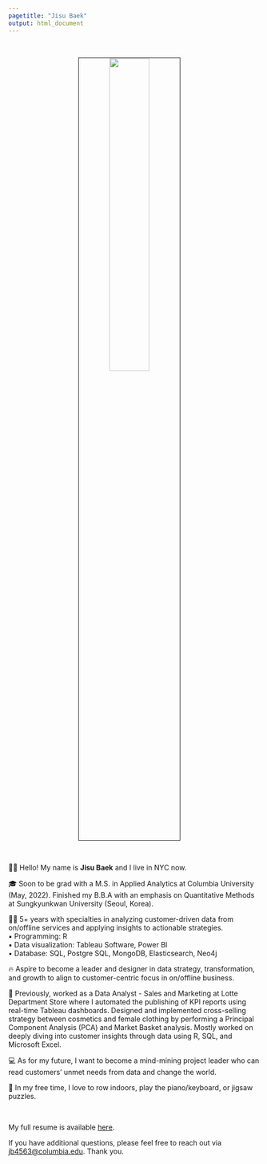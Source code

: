 ```yaml
---
pagetitle: "Jisu Baek"
output: html_document
---
```


<link rel="stylesheet" href="styles.css" type="text/css">
<link rel="stylesheet" href="academicons/css/academicons.min.css"/>

<br>

<p align="center">
<img src="photo/profile.jpeg" style="width:40%; border:0.5px solid; margin-right: 20px" align="center">
</p>
<br>

👋🏽 Hello! My name is **Jisu Baek** and I live in NYC now.<br>

🎓 Soon to be grad with a M.S. in Applied Analytics at Columbia University (May, 2022). Finished my B.B.A with an emphasis on Quantitative Methods at Sungkyunkwan University (Seoul, Korea).<br>

💪🏽 5+ years with specialties in analyzing customer-driven data from on/offline services and applying insights to actionable strategies.<br>
▪ Programming: R<br>
▪ Data visualization: Tableau Software, Power BI<br>
▪ Database: SQL, Postgre SQL, MongoDB, Elasticsearch, Neo4j<br>

🔥 Aspire to become a leader and designer in data strategy, transformation, and growth to align to customer-centric focus in on/offline business.<br>

👗 Previously, worked as a Data Analyst - Sales and Marketing at Lotte Department Store where I automated the publishing of KPI reports using real-time Tableau dashboards. Designed and implemented cross-selling strategy between cosmetics and female clothing by performing a Principal Component Analysis (PCA) and Market Basket analysis. Mostly worked on deeply diving into customer insights through data using R, SQL, and Microsoft Excel.<br>

💻 As for my future, I want to become a mind-mining project leader who can read customers' unmet needs from data and change the world. <br>

🎹 In my free time, I love to row indoors, play the piano/keyboard, or jigsaw puzzles. 

<br>

My full resume is available [here](files/Resume_JisuBaek_202111.pdf).

If you have additional questions, please feel free to reach out via [jb4563@columbia.edu](mailto:jb4563@columbia.edu). Thank you.